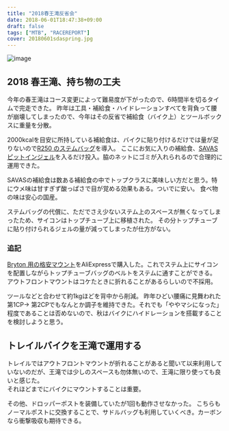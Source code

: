 ---
title: "2018春王滝反省会"
date: 2018-06-01T18:47:38+09:00
draft: false
tags: ["MTB", "RACEREPORT"]
cover: 20180601sdaspring.jpg
---

![image](20180601sdaspring.jpg)

## 2018 春王滝、持ち物の工夫

今年の春王滝はコース変更によって難易度が下がったので、6時間半を切るタイムで完走できた。
昨年は工具・補給食・ハイドレーションすべてを背負って腰が崩壊してしまったので、今年はその反省で補給食（バイク上）とツールボックスに重量を分散。

2000kcalを目安に所持している補給食は、バイクに貼り付けるだけでは量が足りないので[R250 のステムバッグ](https://amzn.to/2LNFMXe)を導入。
ここにお気に入りの補給食、[SAVAS ピットインジェル](https://amzn.to/2HaftqI)を入るだけ投入。脇のネットにゴミが入れられるので合理的に運用できた。

SAVASの補給食は数ある補給食の中でトップクラスに美味しい方だと思う。特にウメ味は甘すぎず酸っぱさで目が覚める効果もある。ついでに安い。
食べ物の味は安心の国産。

ステムバッグの代償に、ただでさえ少ないステム上のスペースが無くなってしまったため、サイコンはトップチューブ上に移植された。
その分トップチューブに貼り付けられるジェルの量が減ってしまったが仕方がない。

### 追記

[Bryton 用の格安マウント](https://s.click.aliexpress.com/e/_AsbMCu)をAliExpressで購入した。これでステム上にサイコンを配置しながらトップチューブバッグのベルトをステムに通すことができる。
アウトフロントマウントはコケたときに折れることがあるらしいので不採用。

ツールなどと合わせて約1kgほどを背中から削減。
昨年ひどい腰痛に見舞われた第1CP→ 第2CPでもなんとか調子を維持できた。それでも「ややマシになった」程度であることは否めないので、秋はバイクにハイドレーションを搭載することを検討しようと思う。

## トレイルバイクを王滝で運用する

トレイルではアウトフロントマウントが折れることがあると聞いて以来利用していないのだが、王滝では少しのスペースも勿体無いので、王滝に限り使っても良いと感じた。\
それほどまでにバイクにマウントすることは重要。

その他、ドロッパーポストを装備していたが1回も動作させなかった。
こちらもノーマルポストに交換することで、サドルバッグも利用していくべき。カーボンなら衝撃吸収も期待できる。

<LinkBox isAmazonLink url="https://www.amazon.co.jp/dp/B06XPW1TTN/" />
